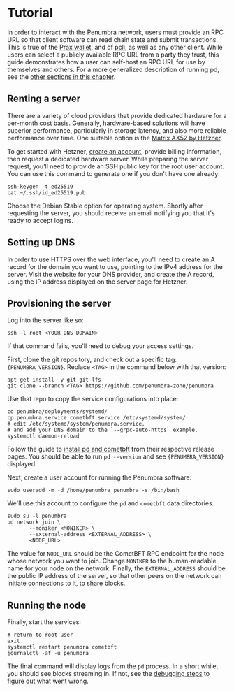 
# Tutorial

In order to interact with the Penumbra network, users must provide an RPC URL
so that client software can read chain state and submit transactions.
This is true of the [Prax wallet], and of [pcli], as well as any other client.
While users can select a publicly available RPC URL from a party they trust,
this guide demonstrates how a user can self-host an RPC URL for use by themselves and others.
For a more generalized description of running pd, see the [other sections in this chapter](../pd.md).

## Renting a server

There are a variety of cloud providers that provide dedicated hardware for a per-month cost basis.
Generally, hardware-based solutions will have superior performance, particularly in storage latency,
and also more reliable performance over time. One suitable option is the
[Matrix AX52 by Hetzner](https://www.hetzner.com/dedicated-rootserver/ax52/).

To get started with Hetzner, [create an account](https://accounts.hetzner.com/signUp), provide billing information,
then request a dedicated hardware server. While preparing the server request,
you'll need to provide an SSH public key for the root user account. You can use this command to generate one
if you don't have one already:

```shell
ssh-keygen -t ed25519
cat ~/.ssh/id_ed25519.pub
```

Choose the Debian Stable option for operating system.
Shortly after requesting the server, you should receive an email notifying you that it's ready to accept logins.

## Setting up DNS

In order to use HTTPS over the web interface, you'll need to create an A record for the domain you want to use,
pointing to the IPv4 address for the server. Visit the website for your DNS provider, and create the A record,
using the IP address displayed on the server page for Hetzner.

## Provisioning the server

Log into the server like so:

```shell
ssh -l root <YOUR_DNS_DOMAIN>
```

If that command fails, you'll need to debug your access settings.

First, clone the git repository, and check out a specific tag: <code>{PENUMBRA_VERSION}</code>.
Replace `<TAG>` in the command below with that version:

```shell
apt-get install -y git git-lfs
git clone --branch <TAG> https://github.com/penumbra-zone/penumbra
```

Use that repo to copy the service configurations into place:

```shell
cd penumbra/deployments/systemd/
cp penumbra.service cometbft.service /etc/systemd/system/
# edit /etc/systemd/system/penumbra.service,
# and add your DNS domain to the `--grpc-auto-https` example.
systemctl daemon-reload
```

Follow the guide to [install pd and cometbft](./install.mdx) from their respective
release pages. You should be able to run `pd --version` and see <code>{PENUMBRA_VERSION}</code>
displayed. 

Next, create a user account for running the Penumbra software:

```shell
sudo useradd -m -d /home/penumbra penumbra -s /bin/bash
```

We'll use this account to configure the `pd` and `cometbft` data directories.

```shell
sudo su -l penumbra
pd network join \
       --moniker <MONIKER> \
       --external-address <EXTERNAL_ADDRESS> \
       <NODE_URL>
```

The value for `NODE_URL` should be the CometBFT RPC endpoint for the node whose network
you want to join. Change `MONIKER` to the human-readable name for your node on the network.
Finally, the `EXTERNAL_ADDRESS` should be the public IP address of the server, so that
other peers on the network can initiate connections to it, to share blocks.

## Running the node
Finally, start the services:

```shell
# return to root user
exit
systemctl restart penumbra cometbft
journalctl -af -u penumbra
```

The final command will display logs from the `pd` process. In a short while, you should see
blocks streaming in. If not, see the [debugging steps](./debugging.md)
to figure out what went wrong.

[pcli]: ../pcli.md
[Prax wallet]: https://chromewebstore.google.com/detail/prax-wallet/lkpmkhpnhknhmibgnmmhdhgdilepfghe
